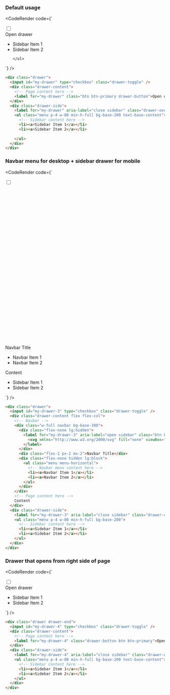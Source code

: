 
### Default usage

<CodeRender code={`
<div class="drawer">
  <input id="my-drawer" type="checkbox" class="drawer-toggle" />
  <div class="drawer-content">
    <!-- Page content here -->
    <label for="my-drawer" class="btn btn-primary drawer-button">Open drawer</label>
  </div> 
  <div class="drawer-side">
    <label for="my-drawer" aria-label="close sidebar" class="drawer-overlay"></label>
    <ul class="menu p-4 w-80 min-h-full bg-base-200 text-base-content">
      <!-- Sidebar content here -->
      <li><a>Sidebar Item 1</a></li>
      <li><a>Sidebar Item 2</a></li>
      
    </ul>
  </div>
</div>
`} />

```html
<div class="drawer">
  <input id="my-drawer" type="checkbox" class="drawer-toggle" />
  <div class="drawer-content">
    <!-- Page content here -->
    <label for="my-drawer" class="btn btn-primary drawer-button">Open drawer</label>
  </div> 
  <div class="drawer-side">
    <label for="my-drawer" aria-label="close sidebar" class="drawer-overlay"></label>
    <ul class="menu p-4 w-80 min-h-full bg-base-200 text-base-content">
      <!-- Sidebar content here -->
      <li><a>Sidebar Item 1</a></li>
      <li><a>Sidebar Item 2</a></li>
      
    </ul>
  </div>
</div>
```

### Navbar menu for desktop + sidebar drawer for mobile

<CodeRender code={`
<div class="drawer">
  <input id="my-drawer-3" type="checkbox" class="drawer-toggle" /> 
  <div class="drawer-content flex flex-col">
    <!-- Navbar -->
    <div class="w-full navbar bg-base-300">
      <div class="flex-none lg:hidden">
        <label for="my-drawer-3" aria-label="open sidebar" class="btn btn-square btn-ghost">
          <svg xmlns="http://www.w3.org/2000/svg" fill="none" viewBox="0 0 24 24" class="inline-block w-6 h-6 stroke-current"><path stroke-linecap="round" stroke-linejoin="round" stroke-width="2" d="M4 6h16M4 12h16M4 18h16"></path></svg>
        </label>
      </div> 
      <div class="flex-1 px-2 mx-2">Navbar Title</div>
      <div class="flex-none hidden lg:block">
        <ul class="menu menu-horizontal">
          <!-- Navbar menu content here -->
          <li><a>Navbar Item 1</a></li>
          <li><a>Navbar Item 2</a></li>
        </ul>
      </div>
    </div>
    <!-- Page content here -->
    Content
  </div> 
  <div class="drawer-side">
    <label for="my-drawer-3" aria-label="close sidebar" class="drawer-overlay"></label> 
    <ul class="menu p-4 w-80 min-h-full bg-base-200">
      <!-- Sidebar content here -->
      <li><a>Sidebar Item 1</a></li>
      <li><a>Sidebar Item 2</a></li>
    </ul>
  </div>
</div>
`} />

```html
<div class="drawer">
  <input id="my-drawer-3" type="checkbox" class="drawer-toggle" /> 
  <div class="drawer-content flex flex-col">
    <!-- Navbar -->
    <div class="w-full navbar bg-base-300">
      <div class="flex-none lg:hidden">
        <label for="my-drawer-3" aria-label="open sidebar" class="btn btn-square btn-ghost">
          <svg xmlns="http://www.w3.org/2000/svg" fill="none" viewBox="0 0 24 24" class="inline-block w-6 h-6 stroke-current"><path stroke-linecap="round" stroke-linejoin="round" stroke-width="2" d="M4 6h16M4 12h16M4 18h16"></path></svg>
        </label>
      </div> 
      <div class="flex-1 px-2 mx-2">Navbar Title</div>
      <div class="flex-none hidden lg:block">
        <ul class="menu menu-horizontal">
          <!-- Navbar menu content here -->
          <li><a>Navbar Item 1</a></li>
          <li><a>Navbar Item 2</a></li>
        </ul>
      </div>
    </div>
    <!-- Page content here -->
    Content
  </div> 
  <div class="drawer-side">
    <label for="my-drawer-3" aria-label="close sidebar" class="drawer-overlay"></label> 
    <ul class="menu p-4 w-80 min-h-full bg-base-200">
      <!-- Sidebar content here -->
      <li><a>Sidebar Item 1</a></li>
      <li><a>Sidebar Item 2</a></li>
    </ul>
  </div>
</div>
```

### Drawer that opens from right side of page

<CodeRender code={`
<div class="drawer drawer-end">
  <input id="my-drawer-4" type="checkbox" class="drawer-toggle" />
  <div class="drawer-content">
    <!-- Page content here -->
    <label for="my-drawer-4" class="drawer-button btn btn-primary">Open drawer</label>
  </div> 
  <div class="drawer-side">
    <label for="my-drawer-4" aria-label="close sidebar" class="drawer-overlay"></label>
    <ul class="menu p-4 w-80 min-h-full bg-base-200 text-base-content">
      <!-- Sidebar content here -->
      <li><a>Sidebar Item 1</a></li>
      <li><a>Sidebar Item 2</a></li>
    </ul>
  </div>
</div>
`} />

```html
<div class="drawer drawer-end">
  <input id="my-drawer-4" type="checkbox" class="drawer-toggle" />
  <div class="drawer-content">
    <!-- Page content here -->
    <label for="my-drawer-4" class="drawer-button btn btn-primary">Open drawer</label>
  </div> 
  <div class="drawer-side">
    <label for="my-drawer-4" aria-label="close sidebar" class="drawer-overlay"></label>
    <ul class="menu p-4 w-80 min-h-full bg-base-200 text-base-content">
      <!-- Sidebar content here -->
      <li><a>Sidebar Item 1</a></li>
      <li><a>Sidebar Item 2</a></li>
    </ul>
  </div>
</div>
```